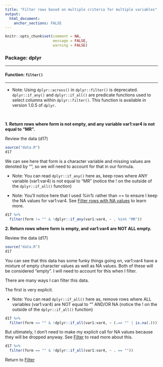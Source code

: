 ```yaml
---
title: "Filter rows based on multiple criteria for multiple variables"
output: 
  html_document:
    anchor_sections: FALSE
---
```


```r
knitr::opts_chunk$set(comment = NA,
                      message = FALSE,
                      warning = FALSE)
```


### Package: dplyr


---

#### Function: `filter()`

---

* Note: Using `dplyr::across()` in `dplyr::filter()` is deprecated. `dplyr::if_any()` and `dplyr::if_all()` are predicate functions used to select columns within `dplyr::filter()`. This function is available in version 1.0.5 of `dplyr`.

<br>

**1\. Return rows where form is not empty, and any variable var1:var4 is not equal to "MR".**

Review the data (d17)

```r

source("data.R")
d17

```

We can see here that form is a character variable and missing values are denoted by "", so we will need to account for that in our formula.

* Note: You can read `dplyr::if_any()` here as, keep rows where ANY variable (var1:var4) is not equal to "MR" (notice the ! on the outside of the `dplyr::if_all()` function)

* Note: You'll notice here that I used *%in%* rather than *==* to ensure I keep the NA values for var1:var4. See [Filter rows with NA values](https://cghlewis.github.io/data-wrangling-functions/filter-data/filter-rows-na.html) to learn more.

```r

d17 %>%
  filter(form != "" & !dplyr::if_any(var1:var4, ~ . %in% "MR"))

```


**2\. Return rows where form is empty, and var1:var4 are NOT ALL empty.**

Review the data (d17)

```r

source("data.R")
d17

```

You can see that this data has some funky things going on, var1:var4 have a mixture of empty character values as well as NA values. Both of these will be considered "empty". I will need to account for this when I filter.

There are many ways I can filter this data.

The first is very explicit.

* Note: You can read `dplyr::if_all()` here as, remove rows where ALL variables (var1:var4) are NOT equal to "" AND/OR NA (notice the ! on the outside of the `dplyr::if_all()` function)

```r

d17 %>%
  filter(form == "" & !dplyr::if_all(var1:var4, ~ (.== "" | is.na(.))))

```

But ultimately, I don't need to make my explicit call for NA values because they will be dropped anyway. See [Filter](https://github.com/Cghlewis/data-wrangling-functions/wiki/Filter) to read more about this.

```r

d17 %>%
  filter(form == "" & !dplyr::if_all(var1:var4, ~ . == ""))

```


Return to [Filter](https://github.com/Cghlewis/data-wrangling-functions/wiki/Filter)
